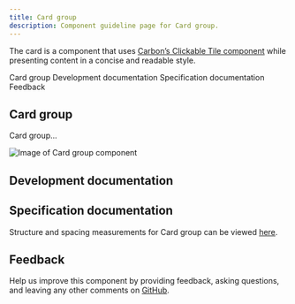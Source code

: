 ```yaml
---
title: Card group
description: Component guideline page for Card group.
---
```



<PageDescription>

The card is a component that uses [Carbon’s Clickable Tile component](https://www.carbondesignsystem.com/components/tile/code/?&_ga=2.57702058.1857981228.1594645810-98205212.1592938803#clickable-tile) while presenting content in a concise and readable style.

</PageDescription>

<AnchorLinks>

<AnchorLink>Card group</AnchorLink>
<AnchorLink>Development documentation</AnchorLink>
<AnchorLink>Specification documentation</AnchorLink>
<AnchorLink>Feedback</AnchorLink>

</AnchorLinks>

## Card group
Card group...

![Image of Card group component](../../images/component/Cardgroup/)


## Development documentation

<ComponentStatus name="Card Group" type="ui" />

## Specification documentation

Structure and spacing measurements for Card group can be viewed [here]().

## Feedback

Help us improve this component by providing feedback, asking questions, and leaving any other comments on [GitHub]().
